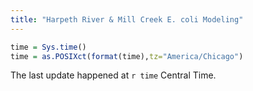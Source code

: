 ```yaml
---
title: "Harpeth River & Mill Creek E. coli Modeling"
---
```


``` r

time = Sys.time()
time = as.POSIXct(format(time),tz="America/Chicago")

```

The last update happened at `r time` Central Time.


